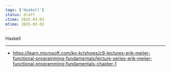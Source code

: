 ```yaml
---
tags: ['Haskell']
status: draft
ctime: 2025-03-03
mtime: 2025-03-03
---
```



<QuoteLink url="https://www.haskell.org/">Haskell</QuoteLink>

---

- https://learn.microsoft.com/ko-kr/shows/c9-lectures-erik-meijer-functional-programming-fundamentals/lecture-series-erik-meijer-functional-programming-fundamentals-chapter-1
